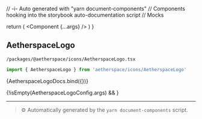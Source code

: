 // -i- Auto generated with "yarn document-components"
// Components hooking into the storybook auto-documentation script
// Mocks

<Meta title="packages / @aetherspace / icons" />

  return (
    <StoryContextProviders>
      <Component {...args} />
    </StoryContextProviders>
  )
}

## AetherspaceLogo


`/packages/@aetherspace/icons/AetherspaceLogo.tsx`
```typescript
import { AetherspaceLogo } from 'aetherspace/icons/AetherspaceLogo'
```


<Canvas>
    <Story
        name="AetherspaceLogo"
        args={AetherspaceLogoConfig.args}
        argTypes={AetherspaceLogoConfig.argTypes}
    >
      {AetherspaceLogoDocs.bind({})}
    </Story>
</Canvas>

{!isEmpty(AetherspaceLogoConfig.args) && <ArgsTable story="AetherspaceLogo" />}



---

> ⚙️ Automatically generated by the `yarn document-components` script.

